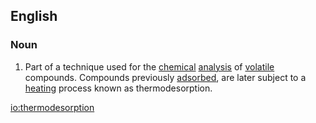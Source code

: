 ==English==

===Noun===
{{en-noun}}

#{{context|chemistry|analytical chemistry|lang=en}} Part of a technique used for the [[chemical]] [[analysis]] of [[volatile]] compounds. Compounds previously [[adsorbed]], are later subject to a [[heating]] process known as thermodesorption.

[[io:thermodesorption]]